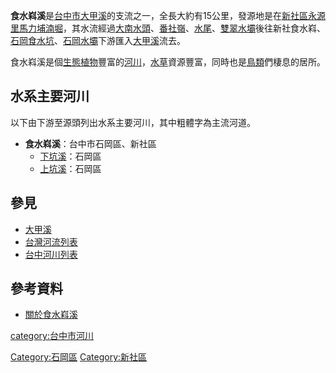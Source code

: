 {{Infobox river
|name=食水嵙溪
|image=
|map=
|length=15公里
|source1_location=[[新社區|新社區]]永源里馬力埔湳堀
|mouth_location=[[大甲溪|大甲溪]]
|basin_cities=[[台中市|台中市]]
}}

'''食水嵙溪'''是[[台中市|台中市]][[大甲溪|大甲溪]]的支流之一，全長大約有15公里，發源地是在[[新社區|新社區]][[永源里|永源里]][[馬力埔湳堀|馬力埔湳堀]]，其水流經過[[大南水頭|大南水頭]]、[[番社嶺|番社嶺]]、[[水尾|水尾]]、[[雙翠水壩|雙翠水壩]]後往新社食水嵙、[[石岡區|石岡]][[食水坑|食水坑]]、[[石岡水壩|石岡水壩]]下游匯入[[大甲溪|大甲溪]]流去。

食水嵙溪是個[[生態植物|生態植物]]豐富的[[河川|河川]]，[[水草|水草]]資源豐富，同時也是[[鳥類|鳥類]]們棲息的居所。

{{Multiple image
|align=center
|direction = horizontal
|width = 150
|image1=殉職山岡先生之碑下方的食水嵙溪與花田.jpg
|caption1 =[[殉職山岡先生之碑|殉職山岡先生之碑]]下方的食水嵙溪與花田。
|image2 =殉職山岡先生之碑側景20170303.jpg 
|caption2 =[[台中市文化資產|台中市文化資產]]殉職山崗先生之碑
}}

==水系主要河川==
以下由下游至源頭列出水系主要河川，其中粗體字為主流河道。
*'''食水嵙溪'''：台中市石岡區、新社區
**[[下坑溪|下坑溪]]：石岡區
**[[上坑溪|上坑溪]]：石岡區

== 參見 ==
*[[大甲溪|大甲溪]]
*[[台灣河流列表|台灣河流列表]]
*[[台中河川列表|台中河川列表]]

== 參考資料 ==
*[http://nature.edu.tw/result/94_result/8/stream3/background1.htm 關於食水嵙溪]{{dead link|date=2018年5月 |bot=InternetArchiveBot |fix-attempted=yes }}





[[category:台中市河川|category:台中市河川]]
[[Category:石岡區|Category:石岡區]]
[[Category:新社區|Category:新社區]]